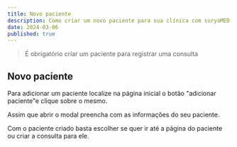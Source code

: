 ```yaml
---
title: Novo paciente
description: Como criar um novo paciente para sua clínica com suryaMED.
date: 2024-03-06
published: true
---
```


> É obrigatório criar um paciente para registrar uma consulta

## Novo paciente

Para adicionar um paciente localize na página inicial o botão "adicionar paciente"e clique sobre o mesmo.
<Image 
  src="/static/botao-adicionar-paciente.jpg" 
  alt="" 
  width={400} 
  height={200} 
/>

Assim que abrir o modal preencha com as informações do seu paciente.
<Image 
  src="/static/modal-criar-paciente.jpg" 
  alt="" 
  width={400} 
  height={200} 
/>

Com o paciente criado basta escolher se quer ir até a página do paciente ou criar a consulta para ele.
<Image 
  src="/static/paciente-criado.jpg" 
  alt="" 
  width={400} 
  height={200} 
/>
